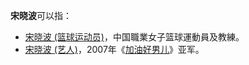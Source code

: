 '''宋晓波'''可以指：
* [[宋晓波_(篮球运动员)|宋晓波 (篮球运动员)]]，中国職業女子篮球運動員及教練。
* [[宋晓波_(艺人)|宋晓波 (艺人)]]，2007年《[[加油好男儿|加油好男儿]]》亚军。

{{disambig|X|Cat=三字宋姓人名消歧義}}